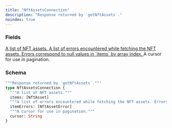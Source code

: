 ```yaml
---
title: "NftAssetsConnection"
description: "Response returned by `getNftAssets`."
noindex: true
---
```


### Fields

<a href="/api-reference/types/nftasset">
  <ResponseField name="items" type="[NftAsset]">
    A list of NFT assets.
  </ResponseField>
</a>

<a href="/api-reference/types/nftasseterror">
  <ResponseField name="itemErrors" type="[NftAssetError]">
    A list of errors encountered while fetching the NFT assets. Errors correspond to null values in `items` by array index.
  </ResponseField>
</a>

<ResponseField name="cursor" type="String">
  A cursor for use in pagination.
</ResponseField>

### Schema


```graphql 
"""Response returned by `getNftAssets`."""
type NftAssetsConnection {
  """A list of NFT assets."""
  items: [NftAsset]
  """A list of errors encountered while fetching the NFT assets. Errors correspond to null values in `items` by array index."""
  itemErrors: [NftAssetError]
  """A cursor for use in pagination."""
  cursor: String
}
```
